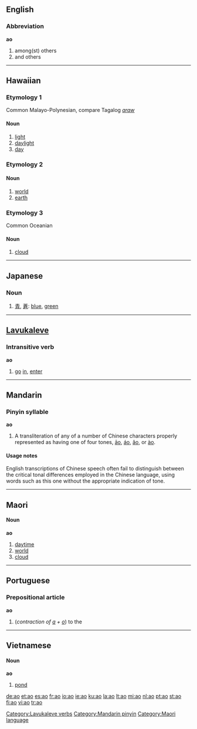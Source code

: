 {{see|Appendix:Variations of "ao"}}
{{rfc|Prepositional article unknown/invalid header}}
==English==

===Abbreviation===
'''ao'''

# among(st) others
# and others

----

==Hawaiian==

===Etymology 1===
Common Malayo-Polynesian, compare Tagalog ''[[araw]]''

====Noun====
{{haw-noun}}
# [[light]]
# [[daylight]]
# [[day]]

===Etymology 2===

====Noun====
{{haw-noun}}
# [[world]]
# [[earth]]

===Etymology 3===
Common Oceanian

====Noun====
{{haw-noun}}
# [[cloud]]

----

==Japanese==

===Noun===
{{ja-noun|r|hira=あお}}

# [[青]], [[蒼]]: [[blue]], [[green]]

----

==[[Lavukaleve]]==

===Intransitive verb===
'''ao'''

# [[go]] [[in]], [[enter]]

[[Category:Lavukaleve verbs]]

----

==Mandarin==

===Pinyin syllable===
'''ao'''

# A transliteration of any of a number of Chinese characters properly represented as having one of four tones, [[āo]], [[áo]], [[ǎo]], or [[ào]].

====Usage notes====
English transcriptions of Chinese speech often fail to distinguish between the critical tonal differences employed in the Chinese language, using words such as this one without the appropriate indication of tone.

[[Category:Mandarin pinyin]]

----

==Maori==

====Noun====
'''ao'''

# [[daytime]]
# [[world]]
# [[cloud]]

[[Category:Maori language]]

----

==Portuguese==

===Prepositional article===
'''ao'''

# (''contraction of [[a#Portuguese|a]] + [[o#Portuguese|o]]'') to the

----

==Vietnamese==

====Noun====
'''ao'''

# [[pond]]

[[de:ao]]
[[et:ao]]
[[es:ao]]
[[fr:ao]]
[[io:ao]]
[[ie:ao]]
[[ku:ao]]
[[la:ao]]
[[lt:ao]]
[[mi:ao]]
[[nl:ao]]
[[pt:ao]]
[[st:ao]]
[[fi:ao]]
[[vi:ao]]
[[tr:ao]]